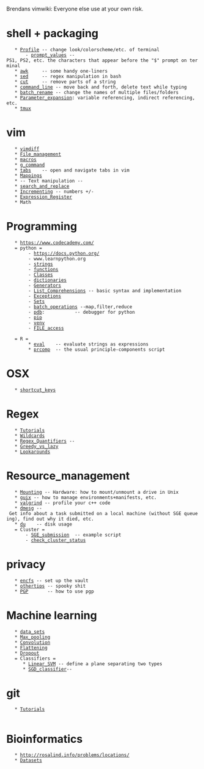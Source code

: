 Brendans vimwiki: Everyone else use at your own risk.

= shell + packaging = 
    * [[shell/Profile|Profile]] -- change look/colorscheme/etc. of terminal
        - [[shell/prompt_values|prompt_values]] --PS1, PS2, etc. the characters that appear before the "$" prompt on terminal
    * [[shell/awk|awk]]     -- some handy one-liners
    * [[shell/sed|sed]]     -- regex manipulation in bash
    * [[shell/cut|cut]]     -- remove parts of a string
    * [[shell/command_line|command_line]] -- move back and forth, delete text while typing
    * [[shell/batch_rename|batch_rename]] -- change the names of multiple files/folders
    * [[shell/Parameter_expansion|Parameter_expansion]]: variable referencing, indirect referencing, etc.
    * [[shell/tmux|tmux]]

= vim = 
    * [[vim/vimdiff|vimdiff]]
    * [[vim/File_management|File_management]]
    * [[vim/macros|macros]]
    * [[vim/g_command|g_command]]
    * [[vim/tabs|tabs]]    -- open and navigate tabs in vim
    * [[vim/Mappings|Mappings]]
    * -- Text manipulation --
    * [[vim/search_and_replace|search_and_replace]]
    * [[vim/Incrementing|Incrementing]] -- numbers +/-
    * [[vim/Expression_Register|Expression_Register]]
    * Math

= Programming =
    * https://www.codecademy.com/
    = python =
         - https://docs.python.org/ 
         - www.learnpython.org
         - [[python/strings|strings]]
         - [[python/functions|functions]]
         - [[python/Classes|Classes]]
         - [[python/dictionaries|dictionaries]]
         - [[python/Generators|Generators]]
         - [[python/List_Comprehensions|List_Comprehensions]] -- basic syntax and implementation
         - [[python/Exceptions|Exceptions]]
         - [[python/Sets|Sets]]
         - [[python/batch_operations|batch_operations]] --map,filter,reduce
         - [[python/pdb|pdb]]:           -- debugger for python
         - [[python/pip|pip]]
         - [[python/venv|venv]]
         - [[python/FILE_access|FILE_access]]

    = R =
         * [[R_language/eval|eval]]    -- evaluate strings as expressions
         * [[R_language/prcomp|prcomp]]  -- the usual principle-components script

= OSX = 
    * [[OSX/shortcut_keys|shortcut_keys]]

= Regex =
    * [[Regex/Tutorials|Tutorials]]
    * [[Regex/Wildcards|Wildcards]]
    * [[Regex/Regex_Quantifiers|Regex_Quantifiers]] --
    * [[Regex/Greedy_vs_lazy|Greedy_vs_lazy]]
    * [[Regex/Lookarounds|Lookarounds]]

= Resource_management =
    * [[Resource_management/Mounting|Mounting]] -- Hardware: how to mount/unmount a drive in Unix
    * [[Resource_management/guix|guix]] -- how to manage environments+manifests, etc.
    * [[Resource_management/valgrind|valgrind]] -- profile your c++ code
    * [[Resource_management/dmesg|dmesg]] -- Get info about a task submitted on a local machine (without SGE queueing), find out why it died, etc.
    * [[Resource_management/du|du]]    -- disk usage
    = Cluster =
        - [[Resource_management/SGE_submission|SGE_submission]]  -- example script
        - [[Resource_management/check_cluster_status|check_cluster_status]]

= privacy = 
    * [[privacy/encfs|encfs]] -- set up the vault
    * [[privacy/othertips|othertips]] -- spooky shit
    * [[privacy/PGP|PGP]]       -- how to use pgp

= Machine learning =
    * [[ML/data_sets|data_sets]] 
    * [[ML/Max_pooling|Max_pooling]]
    * [[ML/Convolution|Convolution]]
    * [[ML/Flattening|Flattening]] 
    * [[ML/Dropout|Dropout]]
    = Classifiers =
       * [[ML/Linear_SVM|Linear_SVM]] -- define a plane separating two types
       * [[ML/SGD_classifier|SGD_classifier]]-- 

= git = 
    * [[git/Tutorials|Tutorials]]
    
= Bioinformatics = 
    * http://rosalind.info/problems/locations/
    * [[BioInfo/Datasets|Datasets]]
